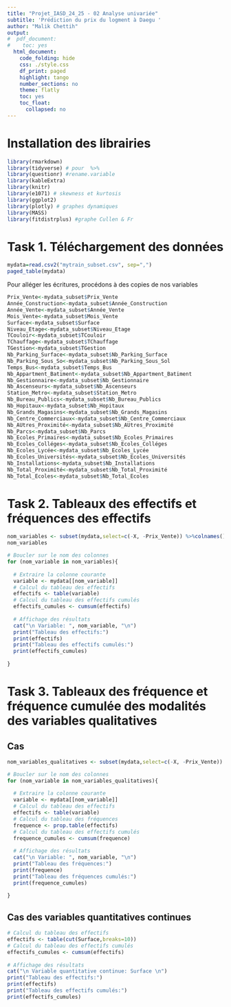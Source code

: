 ```yaml
---
title: "Projet_IASD_24_25 - 02 Analyse univariée"
subtitle: 'Prédiction du prix du logment à Daegu '
author: "Malik Chettih"
output:
#  pdf_document:
#    toc: yes
  html_document:
    code_folding: hide
    css: ./style.css
    df_print: paged
    highlight: tango
    number_sections: no
    theme: flatly
    toc: yes
    toc_float:
      collapsed: no
---
```


# Installation des librairies  {.unnumbered}
```r
library(rmarkdown)
library(tidyverse) # pour  %>%
library(questionr) #rename.variable
library(kableExtra)
library(knitr)
library(e1071) # skewness et kurtosis
library(ggplot2)
library(plotly) # graphes dynamiques
library(MASS)
library(fitdistrplus) #graphe Cullen & Fr

```

# Task 1.  Téléchargement des données

```r
mydata=read.csv2("mytrain_subset.csv", sep=",")
paged_table(mydata)
```

Pour alléger les écritures, procédons à des copies de nos variables
```r
Prix_Vente<-mydata_subset$Prix_Vente
Année_Construction<-mydata_subset$Année_Construction
Année_Vente<-mydata_subset$Année_Vente
Mois_Vente<-mydata_subset$Mois_Vente
Surface<-mydata_subset$Surface
Niveau_Etage<-mydata_subset$Niveau_Etage
TCouloir<-mydata_subset$TCouloir
TChauffage<-mydata_subset$TChauffage
TGestion<-mydata_subset$TGestion
Nb_Parking_Surface<-mydata_subset$Nb_Parking_Surface
Nb_Parking_Sous_So<-mydata_subset$Nb_Parking_Sous_Sol
Temps_Bus<-mydata_subset$Temps_Bus
Nb_Appartment_Batiment<-mydata_subset$Nb_Appartment_Batiment
Nb_Gestionnaire<-mydata_subset$Nb_Gestionnaire
Nb_Ascenseurs<-mydata_subset$Nb_Ascenseurs
Station_Metro<-mydata_subset$Station_Metro
Nb_Bureau_Publics<-mydata_subset$Nb_Bureau_Publics
Nb_Hopitaux<-mydata_subset$Nb_Hopitaux
Nb_Grands_Magasins<-mydata_subset$Nb_Grands_Magasins
Nb_Centre_Commerciaux<-mydata_subset$Nb_Centre_Commerciaux
Nb_AUtres_Proximité<-mydata_subset$Nb_AUtres_Proximité
Nb_Parcs<-mydata_subset$Nb_Parcs
Nb_Ecoles_Primaires<-mydata_subset$Nb_Ecoles_Primaires
Nb_Ecoles_Colléges<-mydata_subset$Nb_Ecoles_Colléges
Nb_Ecoles_Lycée<-mydata_subset$Nb_Ecoles_Lycée
Nb_Ecoles_Universités<-mydata_subset$Nb_Ecoles_Universités
Nb_Installations<-mydata_subset$Nb_Installations
Nb_Total_Proximité<-mydata_subset$Nb_Total_Proximité
Nb_Total_Ecoles<-mydata_subset$Nb_Total_Ecoles

```

# Task 2.  Tableaux des effectifs et fréquences des effectifs 
```r
nom_variables <- subset(mydata,select=c(-X, -Prix_Vente)) %>%colnames()
nom_variables
```

```r
# Boucler sur le nom des colonnes
for (nom_variable in nom_variables){
  
  # Extraire la colonne courante
  variable <- mydata[[nom_variable]]
  # Calcul du tableau des effectifs
  effectifs <- table(variable)
  # Calcul du tableau des effectifs cumulés
  effectifs_cumules <- cumsum(effectifs)
  
  # Affichage des résultats
  cat("\n Variable: ", nom_variable, "\n")
  print("Tableau des effectifs:")
  print(effectifs)
  print("Tableau des effectifs cumulés:")
  print(effectifs_cumules)
  
}
```

# Task 3.  Tableaux des fréquence et fréquence cumulée des modalités des variables qualitatives

## Cas 
```r
nom_variables_qualitatives <- subset(mydata,select=c(-X, -Prix_Vente))  %>% discard(is.numeric) %>%colnames()

# Boucler sur le nom des colonnes
for (nom_variable in nom_variables_qualitatives){
  
  # Extraire la colonne courante
  variable <- mydata[[nom_variable]]
  # Calcul du tableau des effectifs
  effectifs <- table(variable)
  # Calcul du tableau des fréquences
  frequence <- prop.table(effectifs)
  # Calcul du tableau des effectifs cumulés
  frequence_cumules <- cumsum(frequence)
  
  # Affichage des résultats
  cat("\n Variable: ", nom_variable, "\n")
  print("Tableau des fréquences:")
  print(frequence)
  print("Tableau des fréquences cumulés:")
  print(frequence_cumules)
  
}  
```

## Cas des variables quantitatives continues
```r
# Calcul du tableau des effectifs
effectifs <- table(cut(Surface,breaks=10))
# Calcul du tableau des effectifs cumulés
effectifs_cumules <- cumsum(effectifs)
  
# Affichage des résultats
cat("\n Variable quantitative continue: Surface \n")
print("Tableau des effectifs:")
print(effectifs)
print("Tableau des effectifs cumulés:")
print(effectifs_cumules)
  
```